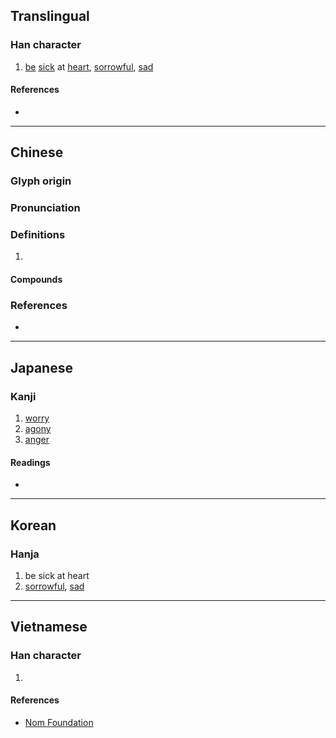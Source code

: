{{character info/new}}
{{also|懑}}
==Translingual==

===Han character===
{{Han char|rn=61|rad=心|as=14|sn=18|four=34332|canj=EBP|ids=⿱滿心}}

# [[be]] [[sick]] at [[heart]], [[sorrowful]], [[sad]]

====References====
* {{Han ref|kx=0406.450|dkj=11384|dj=0747.410|hdz=42363.180|uh=61E3|ud=25059|bh=C256|bd=49750}}

----

==Chinese==
{{zh-forms|s=懑}}

===Glyph origin===
{{Han etym}}

===Pronunciation===
{{zh-pron
|m=mèn
|c=mun5,mun6
|mc=y
|oc=y
|cat=
}}

===Definitions===
{{zh-hanzi}}

# {{rfdef|zh}}

====Compounds====
{{zh-der|中懣之症|他懣|忿懣|怨懣|憤懣|懣懣|懣然|煩懣}}

===References===
* {{R:yue:Hanzi}}

----

==Japanese==

===Kanji===
{{ja-kanji|grade=|rs=心14}}

# [[worry]]
# [[agony]]
# [[anger]]

====Readings====
* {{ja-readings|on=[[もん]] (mon), [[まん]] (man)|kun=[[もだえる]] (modaeru)}}

----

==Korean==

===Hanja===
{{ko-hanja|hangeul=문|eumhun=|rv=mun|mr=mun|y=mun}}

# be sick at heart
# [[sorrowful]], [[sad]]

----

==Vietnamese==

===Han character===
{{vi-readings|rs=心14|hanviet=muộn}}

# {{defn|lang=vi|sort=心14}}

====References====
* [http://nomfoundation.org/common/nom_details.php?codepoint=61e3 Nom Foundation]